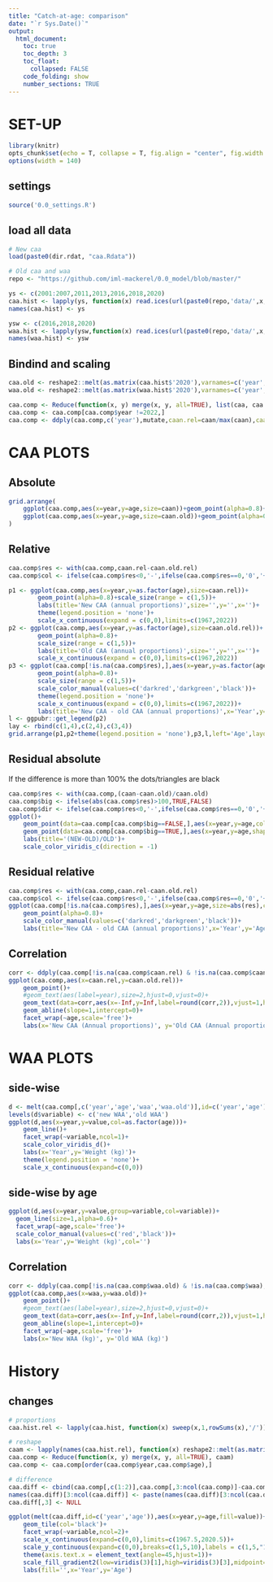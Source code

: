 ```yaml
---
title: "Catch-at-age: comparison"
date: "`r Sys.Date()`"
output:
  html_document:
    toc: true
    toc_depth: 3
    toc_float:
      collapsed: FALSE
    code_folding: show
    number_sections: TRUE
---
```


# SET-UP    
```r
library(knitr)
opts_chunk$set(echo = T, collapse = T, fig.align = "center", fig.width = 9, fig.height = 6)
options(width = 140)
```    

## settings

```r
source('0.0_settings.R')
```

## load all data

```r
# New caa
load(paste0(dir.rdat, "caa.Rdata"))

# Old caa and waa
repo <- "https://github.com/iml-mackerel/0.0_model/blob/master/"

ys <- c(2001:2007,2011,2013,2016,2018,2020)
caa.hist <- lapply(ys, function(x) read.ices(url(paste0(repo,'data/',x,'/cn.dat',"?raw=true"))))
names(caa.hist) <- ys 

ysw <- c(2016,2018,2020)
waa.hist <- lapply(ysw,function(x) read.ices(url(paste0(repo,'data/',x,'/cw.dat',"?raw=true"))))
names(waa.hist) <- ysw
```

## Bindind and scaling
```r
caa.old <- reshape2::melt(as.matrix(caa.hist$'2020'),varnames=c('year','age'),value.name='caan.old')
waa.old <- reshape2::melt(as.matrix(waa.hist$'2020'),varnames=c('year','age'),value.name='waa.old')

caa.comp <- Reduce(function(x, y) merge(x, y, all=TRUE), list(caa, caa.old, waa.old))
caa.comp <- caa.comp[caa.comp$year !=2022,]                                                      # remove the recent years
caa.comp <- ddply(caa.comp,c('year'),mutate,caan.rel=caan/max(caan),caan.old.rel=caan.old/max(caan.old))            # compare proportions instead of absolutes
```

# CAA PLOTS {.tabset}
 
## Absolute
```r
grid.arrange(
    ggplot(caa.comp,aes(x=year,y=age,size=caan))+geom_point(alpha=0.8)+ scale_size(range = c(1,8))+labs(title='NEW (absolute)',size='n'),
    ggplot(caa.comp,aes(x=year,y=age,size=caan.old))+geom_point(alpha=0.8)+ scale_size(range = c(1,8))+labs(title='OLD (absolute)',size='n')
)
```

## Relative
```r
caa.comp$res <- with(caa.comp,caan.rel-caan.old.rel)
caa.comp$col <- ifelse(caa.comp$res<0,'-',ifelse(caa.comp$res==0,'0','+'))

p1 <- ggplot(caa.comp,aes(x=year,y=as.factor(age),size=caan.rel))+
        geom_point(alpha=0.8)+scale_size(range = c(1,5))+
        labs(title='New CAA (annual proportions)',size='',y='',x='')+
        theme(legend.position = 'none')+
        scale_x_continuous(expand = c(0,0),limits=c(1967,2022))
p2 <- ggplot(caa.comp,aes(x=year,y=as.factor(age),size=caan.old.rel))+
        geom_point(alpha=0.8)+
        scale_size(range = c(1,5))+
        labs(title='Old CAA (annual proportions)',size='',y='',x='')+
        scale_x_continuous(expand = c(0,0),limits=c(1967,2022))
p3 <- ggplot(caa.comp[!is.na(caa.comp$res),],aes(x=year,y=as.factor(age),size=abs(res),col=col))+
        geom_point(alpha=0.8)+
        scale_size(range = c(1,5))+
        scale_color_manual(values=c('darkred','darkgreen','black'))+
        theme(legend.position = 'none')+
        scale_x_continuous(expand = c(0,0),limits=c(1967,2022))+
        labs(title='New CAA - old CAA (annual proportions)',x='Year',y='',size='abs(diff)',col='')
l <- ggpubr::get_legend(p2)
lay <- rbind(c(1,4),c(2,4),c(3,4))
grid.arrange(p1,p2+theme(legend.position = 'none'),p3,l,left='Age',layout_matrix=lay,widths=c(0.9,0.1), padding = unit(0.1, "line"))
```

## Residual absolute
If the difference is more than 100% the dots/triangles are black
```r
caa.comp$res <- with(caa.comp,(caan-caan.old)/caan.old)
caa.comp$big <- ifelse(abs(caa.comp$res)>100,TRUE,FALSE)
caa.comp$dir <- ifelse(caa.comp$res<0,'-',ifelse(caa.comp$res==0,'0','+'))
ggplot()+
    geom_point(data=caa.comp[caa.comp$big==FALSE,],aes(x=year,y=age,col=abs(res),shape=dir),size=4)+
    geom_point(data=caa.comp[caa.comp$big==TRUE,],aes(x=year,y=age,shape=dir),col='black',size=4)+
    labs(title='(NEW-OLD)/OLD')+
    scale_color_viridis_c(direction = -1)
```

## Residual relative
```r
caa.comp$res <- with(caa.comp,caan.rel-caan.old.rel)
caa.comp$col <- ifelse(caa.comp$res<0,'-',ifelse(caa.comp$res==0,'0','+'))
ggplot(caa.comp[!is.na(caa.comp$res),],aes(x=year,y=age,size=abs(res),col=col))+
    geom_point(alpha=0.8)+
    scale_color_manual(values=c('darkred','darkgreen','black'))+
    labs(title='New CAA - old CAA (annual proportions)',x='Year',y='Age',size='abs(diff)',col='')
```

## Correlation
```r
corr <- ddply(caa.comp[!is.na(caa.comp$caan.rel) & !is.na(caa.comp$caan.old.rel),],c('age'),summarise,corr=cor(caan.rel,caan.old.rel))
ggplot(caa.comp,aes(x=caan.rel,y=caan.old.rel))+
    geom_point()+
    #geom_text(aes(label=year),size=2,hjust=0,vjust=0)+
    geom_text(data=corr,aes(x=-Inf,y=Inf,label=round(corr,2)),vjust=1,hjust=-0.2,col='blue')+
    geom_abline(slope=1,intercept=0)+
    facet_wrap(~age,scale='free')+
    labs(x='New CAA (Annual proportions)', y='Old CAA (Annual proportions)')
```

# WAA PLOTS{.tabset}

## side-wise
```r
d <- melt(caa.comp[,c('year','age','waa','waa.old')],id=c('year','age'))
levels(d$variable) <- c('new WAA','old WAA')
ggplot(d,aes(x=year,y=value,col=as.factor(age)))+
    geom_line()+
    facet_wrap(~variable,ncol=1)+
    scale_color_viridis_d()+
    labs(x='Year',y='Weight (kg)')+
    theme(legend.position = 'none')+
    scale_x_continuous(expand=c(0,0))
```

## side-wise by age
```r
ggplot(d,aes(x=year,y=value,group=variable,col=variable))+
  geom_line(size=1,alpha=0.6)+
  facet_wrap(~age,scale='free')+
  scale_color_manual(values=c('red','black'))+
  labs(x='Year',y='Weight (kg)',col='')
```

## Correlation
```r
corr <- ddply(caa.comp[!is.na(caa.comp$waa.old) & !is.na(caa.comp$waa),],c('age'),summarise,corr=cor(waa,waa.old))
ggplot(caa.comp,aes(x=waa,y=waa.old))+
    geom_point()+
    #geom_text(aes(label=year),size=2,hjust=0,vjust=0)+
    geom_text(data=corr,aes(x=-Inf,y=Inf,label=round(corr,2)),vjust=1,hjust=-0.2,col='blue')+
    geom_abline(slope=1,intercept=0)+
    facet_wrap(~age,scale='free')+
    labs(x='New WAA (kg)', y='Old WAA (kg)')
```

# History {.tabset}
## changes
```r
# proportions
caa.hist.rel <- lapply(caa.hist, function(x) sweep(x,1,rowSums(x),'/'))

# reshape
caam <- lapply(names(caa.hist.rel), function(x) reshape2::melt(as.matrix(caa.hist.rel[[x]]),varnames=c('year','age'),value.name=x))
caa.comp <- Reduce(function(x, y) merge(x, y, all=TRUE), caam)
caa.comp <- caa.comp[order(caa.comp$year,caa.comp$age),]

# difference
caa.diff <- cbind(caa.comp[,c(1:2)],caa.comp[,3:ncol(caa.comp)]-caa.comp[,c(3,3:(ncol(caa.comp)-1))])
names(caa.diff)[3:ncol(caa.diff)] <- paste(names(caa.diff)[3:ncol(caa.diff)],c(names(caa.diff)[3],names(caa.diff)[3:(ncol(caa.diff)-1)]),sep=" - ")
caa.diff[,3] <- NULL

ggplot(melt(caa.diff,id=c('year','age')),aes(x=year,y=age,fill=value))+
    geom_tile(col='black')+
    facet_wrap(~variable,ncol=2)+
    scale_x_continuous(expand=c(0,0),limits=c(1967.5,2020.5))+
    scale_y_continuous(expand=c(0,0),breaks=c(1,5,10),labels = c(1,5,"10+"))+
    theme(axis.text.x = element_text(angle=45,hjust=1))+
    scale_fill_gradient2(low=viridis(3)[1],high=viridis(3)[3],midpoint=0,mid = viridis(3)[2],na.value = 'transparent')+
    labs(fill='',x='Year',y='Age')
```
